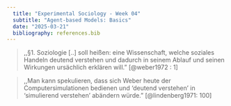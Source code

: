 ```yaml
---
  title: "Experimental Sociology - Week 04"
  subtitle: "Agent-based Models: Basics"
  date: "2025-03-21"
  bibliography: references.bib
---
```


> ,,§1. Soziologie \[..\] soll heißen: eine Wissenschaft, welche soziales Handeln deutend verstehen und dadurch in seinem Ablauf und seinen Wirkungen ursächlich erklären will.” [@weber1972 : 1]

> ,,Man kann spekulieren, dass sich Weber heute der Computersimulationen bedienen und 'deutend verstehen' in 'simulierend verstehen' abändern würde.” [@lindenberg1971: 100]
